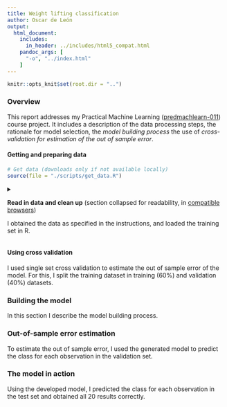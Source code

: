 ```yaml
---
title: Weight lifting classification
author: Oscar de León
output:
  html_document:
    includes:
      in_header: ../includes/html5_compat.html
    pandoc_args: [
      "-o", "../index.html"
    ]
---
```





```r
knitr::opts_knit$set(root.dir = "..")
```


### Overview

This report addresses my Practical Machine Learning ([predmachlearn-011](https://www.coursera.org/course/predmachlearn)) course project.
It includes a description of the data processing steps, the rationale for model selection, the _model building process_ the use of _cross-validation for estimation of the out of sample error_.

#### Getting and preparing data

```r
# Get data (downloads only if not available locally)
source(file = "./scripts/get_data.R")
```

<details>
<summary>**Read in data and clean up** (section collapsed for readability, in [compatible browsers](http://www.w3schools.com/tags/tag_details.asp))

I obtained the data as specified in the instructions, and loaded the training set in R.

</summary>
```r
source(file = "./scripts/prepare_data.R", echo = TRUE)
```
</details>

#### Using cross validation

I used single set cross validation to estimate the out of sample error of the model.
For this, I split the training dataset in training (60%) and validation (40%) datasets.


### Building the model

In this section I describe the model building process.


### Out-of-sample error estimation

To estimate the out of sample error, I used the generated model to predict the class for each observation in the validation set.


### The model in action

Using the developed model, I predicted the class for each observation in the test set and obtained all 20 results correctly.
